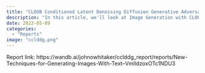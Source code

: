 ```yaml
---
title: "CLOOB Conditioned Latent Denoising Diffusion Generative Adversarial Networks (GANs)"
description: "In this article, we'll look at Image Generation with CLOOB Conditioned Latent Denoising Diffusion Generative Adversarial Networks (GANs), or CCLDDG, for short."
date: 2022-05-09
categories: 
  - "Reports"
image: "cclddg.png"
---
```


Report link: https://wandb.ai/johnowhitaker/cclddg_report/reports/New-Techniques-for-Generating-Images-With-Text--VmlldzoxOTc1NDU3